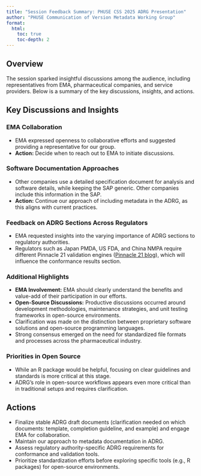 ```yaml
---
title: "Session Feedback Summary: PHUSE CSS 2025 ADRG Presentation"
author: "PHUSE Communication of Version Metadata Working Group"
format:
  html:
    toc: true
    toc-depth: 2
---
```


## Overview

The session sparked insightful discussions among the audience, including representatives from EMA, pharmaceutical companies, and service providers. Below is a summary of the key discussions, insights, and actions.

## Key Discussions and Insights

### EMA Collaboration

-   EMA expressed openness to collaborative efforts and suggested providing a representative for our group.
-   **Action:** Decide when to reach out to EMA to initiate discussions.

### Software Documentation Approaches

-   Other companies use a detailed specification document for analysis and software details, while keeping the SAP generic. Other companies include this information in the SAP.
-   **Action:** Continue our approach of including metadata in the ADRG, as this aligns with current practices.

### Feedback on ADRG Sections Across Regulators

-   EMA requested insights into the varying importance of ADRG sections to regulatory authorities.
-   Regulators such as Japan PMDA, US FDA, and China NMPA require different Pinnacle 21 validation engines ([Pinnacle 21 blog](https://www.pinnacle21.com/blog/p21-releases-new-pmda-fda-nmpa-validation-engines)), which will influence the conformance results section.

### Additional Highlights

-   **EMA Involvement:** EMA should clearly understand the benefits and value-add of their participation in our efforts.
-   **Open-Source Discussions:** Productive discussions occurred around development methodologies, maintenance strategies, and unit testing frameworks in open-source environments.
-   Clarification was made on the distinction between proprietary software solutions and open-source programming languages.
-   Strong consensus emerged on the need for standardized file formats and processes across the pharmaceutical industry.

### Priorities in Open Source

-   While an R package would be helpful, focusing on clear guidelines and standards is more critical at this stage.
-   ADRG's role in open-source workflows appears even more critical than in traditional setups and requires clarification.

## Actions

-   Finalize stable ADRG draft documents (clarification needed on which documents: template, completion guideline, and example) and engage EMA for collaboration.
-   Maintain our approach to metadata documentation in ADRG.
-   Assess regulatory authority-specific ADRG requirements for conformance and validation tools.
-   Prioritize standardization efforts before exploring specific tools (e.g., R packages) for open-source environments.